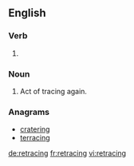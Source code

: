 ==English==

===Verb===
{{head|en|present participle}}

# {{present participle of|retrace|lang=en|nocat=1}}

===Noun===
{{en-noun}}

# Act of tracing again.

===Anagrams===
* [[cratering#English|cratering]]
* [[terracing#English|terracing]]

[[de:retracing]]
[[fr:retracing]]
[[vi:retracing]]